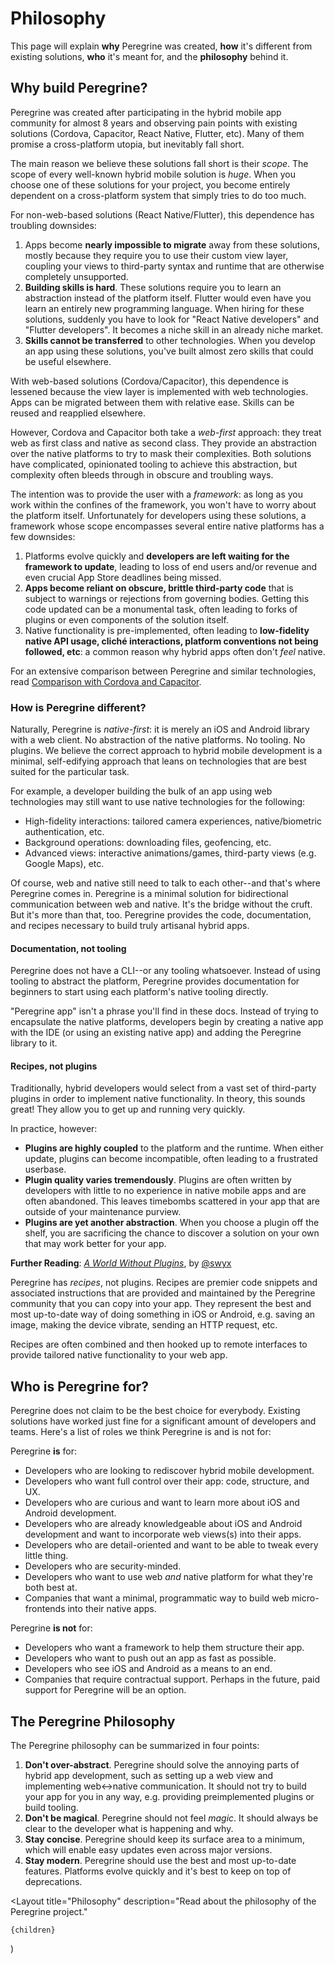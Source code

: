 
# Philosophy

This page will explain **why** Peregrine was created, **how** it's different
from existing solutions, **who** it's meant for, and the **philosophy** behind
it.

## Why build Peregrine?

Peregrine was created after participating in the hybrid mobile app community for
almost 8 years and observing pain points with existing solutions (Cordova,
Capacitor, React Native, Flutter, etc). Many of them promise a cross-platform
utopia, but inevitably fall short.

The main reason we believe these solutions fall short is their _scope_. The
scope of every well-known hybrid mobile solution is _huge_. When you choose one
of these solutions for your project, you become entirely dependent on a
cross-platform system that simply tries to do too much.

For non-web-based solutions (React Native/Flutter), this dependence has
troubling downsides:

1. Apps become **nearly impossible to migrate** away from these solutions,
   mostly because they require you to use their custom view layer, coupling your
   views to third-party syntax and runtime that are otherwise completely
   unsupported.
1. **Building skills is hard**. These solutions require you to learn an
   abstraction instead of the platform itself. Flutter would even have you learn
   an entirely new programming language. When hiring for these solutions,
   suddenly you have to look for "React Native developers" and "Flutter
   developers". It becomes a niche skill in an already niche market.
1. **Skills cannot be transferred** to other technologies. When you develop an
   app using these solutions, you've built almost zero skills that could be
   useful elsewhere.

With web-based solutions (Cordova/Capacitor), this dependence is lessened
because the view layer is implemented with web technologies. Apps can be
migrated between them with relative ease. Skills can be reused and reapplied
elsewhere.

However, Cordova and Capacitor both take a _web-first_ approach: they treat web
as first class and native as second class. They provide an abstraction over the
native platforms to try to mask their complexities. Both solutions have
complicated, opinionated tooling to achieve this abstraction, but complexity
often bleeds through in obscure and troubling ways.

The intention was to provide the user with a _framework_: as long as you work
within the confines of the framework, you won't have to worry about the platform
itself. Unfortunately for developers using these solutions, a framework whose
scope encompasses several entire native platforms has a few downsides:

1. Platforms evolve quickly and **developers are left waiting for the framework
   to update**, leading to loss of end users and/or revenue and even crucial App
   Store deadlines being missed.
1. **Apps become reliant on obscure, brittle third-party code** that is subject
   to warnings or rejections from governing bodies. Getting this code updated
   can be a monumental task, often leading to forks of plugins or even
   components of the solution itself.
1. Native functionality is pre-implemented, often leading to **low-fidelity
   native API usage, cliché interactions, platform conventions not being
   followed, etc**: a common reason why hybrid apps often don't _feel_ native.

For an extensive comparison between Peregrine and similar technologies, read
[Comparison with Cordova and Capacitor](/comparison).

### How is Peregrine different?

Naturally, Peregrine is _native-first_: it is merely an iOS and Android library
with a web client. No abstraction of the native platforms. No tooling. No
plugins. We believe the correct approach to hybrid mobile development is a
minimal, self-edifying approach that leans on technologies that are best suited
for the particular task.

For example, a developer building the bulk of an app using web technologies may
still want to use native technologies for the following:

- High-fidelity interactions: tailored camera experiences, native/biometric
  authentication, etc.
- Background operations: downloading files, geofencing, etc.
- Advanced views: interactive animations/games, third-party views (e.g. Google
  Maps), etc.

Of course, web and native still need to talk to each other--and that's where
Peregrine comes in. Peregrine is a minimal solution for bidirectional
communication between web and native. It's the bridge without the cruft. But
it's more than that, too. Peregrine provides the code, documentation, and
recipes necessary to build truly artisanal hybrid apps.

#### Documentation, not tooling

Peregrine does not have a CLI--or any tooling whatsoever. Instead of using
tooling to abstract the platform, Peregrine provides documentation for beginners
to start using each platform's native tooling directly.

"Peregrine app" isn't a phrase you'll find in these docs. Instead of trying to
encapsulate the native platforms, developers begin by creating a native app with
the IDE (or using an existing native app) and adding the Peregrine library to
it.

#### Recipes, not plugins

Traditionally, hybrid developers would select from a vast set of third-party
plugins in order to implement native functionality. In theory, this sounds
great! They allow you to get up and running very quickly.

In practice, however:

- **Plugins are highly coupled** to the platform and the runtime. When either
  update, plugins can become incompatible, often leading to a frustrated
  userbase.
- **Plugin quality varies tremendously**. Plugins are often written by
  developers with little to no experience in native mobile apps and are often
  abandoned. This leaves timebombs scattered in your app that are outside of
  your maintenance purview.
- **Plugins are yet another abstraction**. When you choose a plugin off the
  shelf, you are sacrificing the chance to discover a solution on your own that
  may work better for your app.

**Further Reading**:
_[A World Without Plugins](https://www.swyx.io/a-world-without-plugins-cig)_, by
[@swyx](https://github.com/sw-yx)

Peregrine has _recipes_, not plugins. Recipes are premier code snippets and
associated instructions that are provided and maintained by the Peregrine
community that you can copy into your app. They represent the best and most
up-to-date way of doing something in iOS or Android, e.g. saving an image,
making the device vibrate, sending an HTTP request, etc.

Recipes are often combined and then hooked up to remote interfaces to provide
tailored native functionality to your web app.

## Who is Peregrine for?

Peregrine does not claim to be the best choice for everybody. Existing solutions
have worked just fine for a significant amount of developers and teams. Here's a
list of roles we think Peregrine is and is not for:

Peregrine **is** for:

- Developers who are looking to rediscover hybrid mobile development.
- Developers who want full control over their app: code, structure, and UX.
- Developers who are curious and want to learn more about iOS and Android
  development.
- Developers who are already knowledgeable about iOS and Android development and
  want to incorporate web views(s) into their apps.
- Developers who are detail-oriented and want to be able to tweak every little
  thing.
- Developers who are security-minded.
- Developers who want to use web _and_ native platform for what they're both
  best at.
- Companies that want a minimal, programmatic way to build web micro-frontends
  into their native apps.

Peregrine **is not** for:

- Developers who want a framework to help them structure their app.
- Developers who want to push out an app as fast as possible.
- Developers who see iOS and Android as a means to an end.
- Companies that require contractual support. Perhaps in the future, paid
  support for Peregrine will be an option.

## The Peregrine Philosophy

The Peregrine philosophy can be summarized in four points:

1. **Don't over-abstract**. Peregrine should solve the annoying parts of hybrid
   app development, such as setting up a web view and implementing
   web\<-\>native communication. It should not try to build your app for you in
   any way, e.g. providing preimplemented plugins or build tooling.
1. **Don't be magical**. Peregrine should not feel _magic_. It should always be
   clear to the developer what is happening and why.
1. **Stay concise**. Peregrine should keep its surface area to a minimum, which
   will enable easy updates even across major versions.
1. **Stay modern**. Peregrine should use the best and most up-to-date features.
   Platforms evolve quickly and it's best to keep on top of deprecations.

  <Layout
    title="Philosophy"
    description="Read about the philosophy of the Peregrine project."
  >
    {children}
  </Layout>
)
